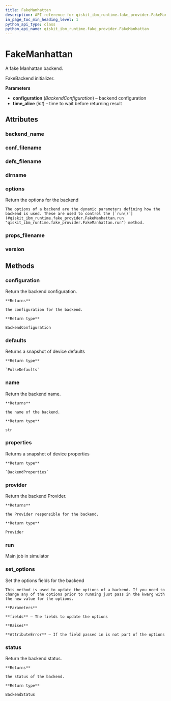 ```yaml
---
title: FakeManhattan
description: API reference for qiskit_ibm_runtime.fake_provider.FakeManhattan
in_page_toc_min_heading_level: 1
python_api_type: class
python_api_name: qiskit_ibm_runtime.fake_provider.FakeManhattan
---
```


# FakeManhattan

<Class id="qiskit_ibm_runtime.fake_provider.FakeManhattan" isDedicatedPage={true} github="https://github.com/Qiskit/qiskit-ibm-runtime/tree/main/qiskit_ibm_runtime/fake_provider/backends/manhattan/fake_manhattan.py#L31-L38" signature="FakeManhattan">
  A fake Manhattan backend.

  FakeBackend initializer.

  **Parameters**

  *   **configuration** (*BackendConfiguration*) – backend configuration
  *   **time\_alive** (*int*) – time to wait before returning result

  ## Attributes

  ### backend\_name

  <Attribute id="qiskit_ibm_runtime.fake_provider.FakeManhattan.backend_name" attributeValue="'fake_manhattan'" />

  ### conf\_filename

  <Attribute id="qiskit_ibm_runtime.fake_provider.FakeManhattan.conf_filename" attributeValue="'conf_manhattan.json'" />

  ### defs\_filename

  <Attribute id="qiskit_ibm_runtime.fake_provider.FakeManhattan.defs_filename" attributeValue="'defs_manhattan.json'" />

  ### dirname

  <Attribute id="qiskit_ibm_runtime.fake_provider.FakeManhattan.dirname" attributeValue="'/home/runner/work/qiskit-ibm-runtime/qiskit-ibm-runtime/qiskit_ibm_runtime/fake_provider/backends/manhattan'" />

  ### options

  <Attribute id="qiskit_ibm_runtime.fake_provider.FakeManhattan.options">
    Return the options for the backend

    The options of a backend are the dynamic parameters defining how the backend is used. These are used to control the [`run()`](#qiskit_ibm_runtime.fake_provider.FakeManhattan.run "qiskit_ibm_runtime.fake_provider.FakeManhattan.run") method.
  </Attribute>

  ### props\_filename

  <Attribute id="qiskit_ibm_runtime.fake_provider.FakeManhattan.props_filename" attributeValue="'props_manhattan.json'" />

  ### version

  <Attribute id="qiskit_ibm_runtime.fake_provider.FakeManhattan.version" attributeValue="1" />

  ## Methods

  ### configuration

  <Function id="qiskit_ibm_runtime.fake_provider.FakeManhattan.configuration" signature="configuration()">
    Return the backend configuration.

    **Returns**

    the configuration for the backend.

    **Return type**

    BackendConfiguration
  </Function>

  ### defaults

  <Function id="qiskit_ibm_runtime.fake_provider.FakeManhattan.defaults" github="https://github.com/Qiskit/qiskit-ibm-runtime/tree/main/qiskit_ibm_runtime/fake_provider/fake_pulse_backend.py#L29-L33" signature="defaults()">
    Returns a snapshot of device defaults

    **Return type**

    `PulseDefaults`
  </Function>

  ### name

  <Function id="qiskit_ibm_runtime.fake_provider.FakeManhattan.name" signature="name()">
    Return the backend name.

    **Returns**

    the name of the backend.

    **Return type**

    str
  </Function>

  ### properties

  <Function id="qiskit_ibm_runtime.fake_provider.FakeManhattan.properties" github="https://github.com/Qiskit/qiskit-ibm-runtime/tree/main/qiskit_ibm_runtime/fake_provider/fake_qasm_backend.py#L44-L48" signature="properties()">
    Returns a snapshot of device properties

    **Return type**

    `BackendProperties`
  </Function>

  ### provider

  <Function id="qiskit_ibm_runtime.fake_provider.FakeManhattan.provider" signature="provider()">
    Return the backend Provider.

    **Returns**

    the Provider responsible for the backend.

    **Return type**

    Provider
  </Function>

  ### run

  <Function id="qiskit_ibm_runtime.fake_provider.FakeManhattan.run" github="https://github.com/Qiskit/qiskit-ibm-runtime/tree/main/qiskit_ibm_runtime/fake_provider/fake_backend.py#L544-L575" signature="run(run_input, **kwargs)">
    Main job in simulator
  </Function>

  ### set\_options

  <Function id="qiskit_ibm_runtime.fake_provider.FakeManhattan.set_options" signature="set_options(**fields)">
    Set the options fields for the backend

    This method is used to update the options of a backend. If you need to change any of the options prior to running just pass in the kwarg with the new value for the options.

    **Parameters**

    **fields** – The fields to update the options

    **Raises**

    **AttributeError** – If the field passed in is not part of the options
  </Function>

  ### status

  <Function id="qiskit_ibm_runtime.fake_provider.FakeManhattan.status" signature="status()">
    Return the backend status.

    **Returns**

    the status of the backend.

    **Return type**

    BackendStatus
  </Function>
</Class>

